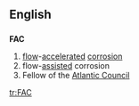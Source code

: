 {{see|fac}}
==English==
==={{initialism}}===
'''FAC'''

#[[flow]]-[[accelerated]] [[corrosion]]
#flow-[[assisted]] corrosion
#Fellow of the [[Atlantic Council]]

[[tr:FAC]]